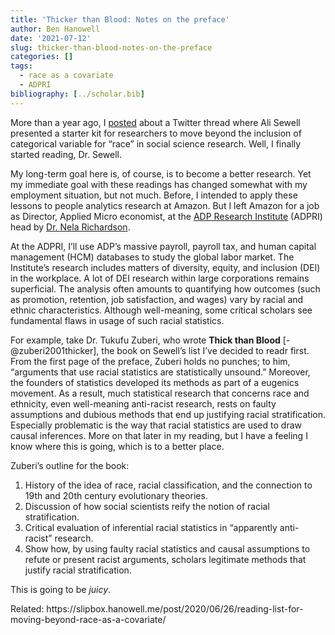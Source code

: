 ```yaml
---
title: 'Thicker than Blood: Notes on the preface'
author: Ben Hanowell
date: '2021-07-12'
slug: thicker-than-blood-notes-on-the-preface
categories: []
tags:
  - race as a covariate
  - ADPRI
bibliography: [../scholar.bib]
---
```


More than a year ago, I [posted](https://slipbox.hanowell.me/post/2020/06/26/reading-list-for-moving-beyond-race-as-a-covariate/) about a Twitter thread where Ali Sewell presented a starter kit for researchers to move beyond the inclusion of categorical variable for "race" in social science research. Well, I finally started reading, Dr. Sewell.

My long-term goal here is, of course, is to become a better research. Yet my immediate goal with these readings has changed somewhat with my employment situation, but not much. Before, I intended to apply these lessons to people analytics research at Amazon. But I left Amazon for a job as Director, Applied Micro economist, at the [ADP Research Institute](https://www.adpri.org/) (ADPRI) head by [Dr. Nela Richardson](https://www.adpri.org/about/?tab=1&subtab=1%3A1719).

At the ADPRI, I'll use ADP's massive payroll, payroll tax, and human capital management (HCM) databases to study the global labor market. The Institute's research includes matters of diversity, equity, and inclusion (DEI) in the workplace. A lot of DEI research within large corporations remains superficial. The analysis often amounts to quantifying how outcomes (such as promotion, retention, job satisfaction, and wages) vary by racial and ethnic characteristics. Although well-meaning, some critical scholars see fundamental flaws in usage of such racial statistics.

For example, take Dr. Tukufu Zuberi, who wrote **Thick than Blood** [-@zuberi2001thicker], the book on Sewell's list I've decided to readr first. From the first page of the preface, Zuberi holds no punches; to him, "arguments that use racial statistics are statistically unsound." Moreover, the founders of statistics developed its methods as part of a eugenics movement. As a result, much statistical research that concerns race and ethnicity, even well-meaning anti-racist research, rests on faulty assumptions and dubious methods that end up justifying racial stratification. Especially problematic is the way that racial statistics are used to draw causal inferences. More on that later in my reading, but I have a feeling I know where this is going, which is to a better place.

Zuberi's outline for the book:

1. History of the idea of race, racial classification, and the connection to 19th and 20th century evolutionary theories.
1. Discussion of how social scientists reify the notion of racial stratification.
1. Critical evaluation of inferential racial statistics in "apparently anti-racist" research.
1. Show how, by using faulty racial statistics and causal assumptions to refute or present racist arguments, scholars legitimate methods that justify racial stratification.

This is going to be *juicy*.

Related: https://slipbox.hanowell.me/post/2020/06/26/reading-list-for-moving-beyond-race-as-a-covariate/
